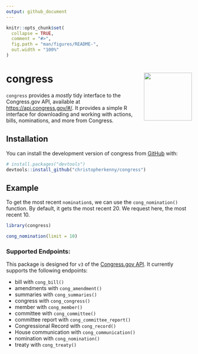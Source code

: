 ```yaml
---
output: github_document
---
```


<!-- README.md is generated from README.Rmd. Please edit that file -->

```r
knitr::opts_chunk$set(
  collapse = TRUE,
  comment = "#>",
  fig.path = "man/figures/README-",
  out.width = "100%"
)
```

# congress <img src="man/figures/logo.png" align="right" height="130" />

<!-- badges: start -->
<!-- badges: end -->

`congress` provides a *mostly* tidy interface to the Congress.gov API, available at <https://api.congress.gov/#/>.
It provides a simple R interface for downloading and working with actions, bills, nominations, and more from Congress.

## Installation

You can install the development version of congress from [GitHub](https://github.com/) with:

``` r
# install.packages("devtools")
devtools::install_github("christopherkenny/congress")
```

## Example

To get the most recent `nomination`s, we can use the `cong_nomination()` function. By default, it gets the most recent 20. We request here, the most recent 10.

```r
library(congress)

cong_nomination(limit = 10)
```

### Supported Endpoints:

This package is designed for `v3` of the [Congress.gov API](https://api.congress.gov/#/). It currently supports the following endpoints:

- bill with `cong_bill()`
- amendments with `cong_amendment()`
- summaries with `cong_summaries()`
- congress with `cong_congress()`
- member with `cong_member()`
- committee with `cong_committee()`
- committee report with `cong_committee_report()`
- Congressional Record with `cong_record()`
- House communication with `cong_communication()`
- nomination with `cong_nomination()`
- treaty with `cong_treaty()`
